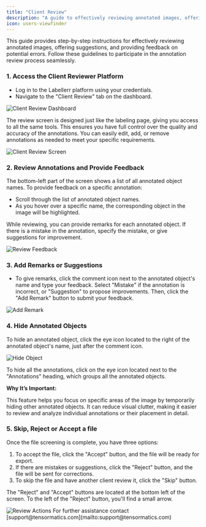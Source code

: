 ```yaml
---
title: "Client Review"
description: "A guide to effectively reviewing annotated images, offering suggestions, and providing feedback on potential errors within Labellerr."
icon: users-viewfinder
---
```


This guide provides step-by-step instructions for effectively reviewing annotated images, offering suggestions, and providing feedback on potential errors. Follow these guidelines to participate in the annotation review process seamlessly.

### 1. Access the Client Reviewer Platform

* Log in to the Labellerr platform using your credentials.
* Navigate to the "Client Review" tab on the dashboard.

<Frame>
  <img src="https://d24lr4zqs1tgqh.cloudfront.net/4dfb2cfb-4773-416b-a086-4a165b1e2c33.jpg" alt="Client Review Dashboard" />
</Frame>

The review screen is designed just like the labeling page, giving you access to all the same tools. This ensures you have full control over the quality and accuracy of the annotations. You can easily edit, add, or remove annotations as needed to meet your specific requirements.

<Frame>
  <img src="https://d24lr4zqs1tgqh.cloudfront.net/589635ff-364d-4252-9dba-e02696520216.jpg" alt="Client Review Screen" />
</Frame>

### 2. Review Annotations and Provide Feedback

The bottom-left part of the screen shows a list of all annotated object names. To provide feedback on a specific annotation:

* Scroll through the list of annotated object names.
* As you hover over a specific name, the corresponding object in the image will be highlighted.

While reviewing, you can provide remarks for each annotated object. If there is a mistake in the annotation, specify the mistake, or give suggestions for improvement.

<Frame>
  <img src="https://d24lr4zqs1tgqh.cloudfront.net/2e004da5-2385-4fdb-b8e4-ae0ca5b99943.jpg" alt="Review Feedback" />
</Frame>

### 3. Add Remarks or Suggestions

* To give remarks, click the comment icon next to the annotated object's name and type your feedback. Select "Mistake" if the annotation is incorrect, or "Suggestion" to propose improvements. Then, click the "Add Remark" button to submit your feedback.

<Frame>
  <img src="https://d24lr4zqs1tgqh.cloudfront.net/51551588-66d6-42e7-b1fc-8da1c596656c.jpg" alt="Add Remark" />
</Frame>

### 4. Hide Annotated Objects

To hide an annotated object, click the eye icon located to the right of the annotated object's name, just after the comment icon.

<Frame>
  <img src="https://d24lr4zqs1tgqh.cloudfront.net/e32b29b5-31a6-4aff-a296-3f78fa33765f.jpg" alt="Hide Object" />
</Frame>

To hide all the annotations, click on the eye icon located next to the "Annotations" heading, which groups all the annotated objects.

**Why It’s Important:**

This feature helps you focus on specific areas of the image by temporarily hiding other annotated objects. It can reduce visual clutter, making it easier to review and analyze individual annotations or their placement in detail.

### 5. Skip, Reject or Accept a file

Once the file screening is complete, you have three options:

1.  To accept the file, click the "Accept" button, and the file will be ready for export.
2.  If there are mistakes or suggestions, click the "Reject" button, and the file will be sent for corrections.
3.  To skip the file and have another client review it, click the "Skip" button.

The "Reject" and "Accept" buttons are located at the bottom left of the screen. To the left of the "Reject" button, you'll find a small arrow.

<Frame>
  <img src="https://d24lr4zqs1tgqh.cloudfront.net/e7346c27-4142-4039-9871-984d0a4515a6.jpg" alt="Review Actions" />
</Frame>

<Note>
For further assistance contact [support@tensormatics.com](mailto:support@tensormatics.com)
</Note>
